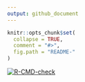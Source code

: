 ```yaml
---
output: github_document
---
```


<!-- README.md is generated from README.Rmd. Please edit that file -->

```r
knitr::opts_chunk$set(
  collapse = TRUE,
  comment = "#>",
  fig.path = "README-"
)
```


<!-- badges: start -->
[![R-CMD-check](https://github.com/mayssaharfouch/RPackVGL/workflows/R-CMD-check/badge.svg)](https://github.com/mayssaharfouch/RPackVGL/actions)
<!-- badges: end -->
  
